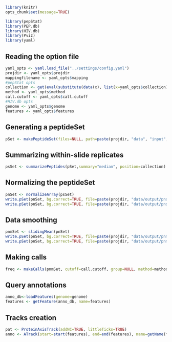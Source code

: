 ```r
library(knitr)
opts_chunk$set(message=TRUE)
```

```r
library(pepStat)
library(PEP.db)
library(HIV.db)
library(Pviz)
library(yaml)
```

## Reading the option file
```r
yaml_opts <- yaml.load_file("../settings/config.yaml")
projdir <- yaml_opts$projdir
mappingfilename <- yaml_opts$mapping
#pepStat opts
collection <- get(eval(substitute(data(x), list(x=yaml_opts$collection))))
method <- yaml_opts$method
call.cutoff <- yaml_opts$call.cutoff
#HIV.db opts
genome <- yaml_opts$genome
features <- yaml_opts$features
```

## Generating a peptideSet
```r
pSet <- makePeptideSet(files=NULL, path=paste(projdir, "data", "input", sep="/"), mapping.file=paste(projdir, "data", "input", mappingfilename, sep="/"))
```

## Summarizing within-slide replicates
```r
psSet <- summarizePeptides(pSet,summary="median", position=collection)
```

## Normalizing the peptideSet
```r
pnSet <- normalizeArray(psSet)
write.pSet(pnSet, bg.correct=TRUE, file=paste(projdir, "data/output/pnset.csv", sep="/"))
write.pSet(pnSet, bg.correct=TRUE, file=paste(projdir, "data/output/pnset_corrected.csv", sep="/"))
```

## Data smoothing
```r
pnmSet <- slidingMean(pnSet)
write.pSet(pnSet, bg.correct=TRUE, file=paste(projdir, "data/output/pnmset.csv", sep="/"))
write.pSet(pnSet, bg.correct=TRUE, file=paste(projdir, "data/output/pnmset_corrected.csv", sep="/"))
```

## Making calls
```r
freq <- makeCalls(pnmSet, cutoff=call.cutoff, group=NULL, method=method)
```

## Query annotations
```r
anno_db<-loadFeatures(genome=genome)
features <- getFeature(anno_db, name=features)
```

## Tracks creation
```r
pat <- ProteinAxisTrack(addNC=TRUE, littleTicks=TRUE)
anno <- ATrack(start=start(features), end=end(features), name=getName(features))

```
<!--
```r
hotspot <- pepStat::.reduce2hotspots <- function(pSet, freq, hotspot.cutoff=.2)
  
  pnSet.clade <- split(pnSet, clade(pnSet))

pnmSet.clade <- lapply(pnSet.clade,slidingMean)

freq.clade <- lapply(pnmSet.clade, makeCalls, cutoff=call.cutoff, group=NULL, method=method) # This could come from a config file

## Generate annotation tracks


#make a track for AA seqence
Axis <- ProteinAxisTrack(fontsize=16, littleTicks=TRUE, addNC=TRUE)

# Get the frame of the env protein
proteins <- getFeature(anno_db, category="protein")
pro_anno <- AnnotationTrack(start=start(proteins),end=end(proteins), id=proteins$name, genome=genome, name="", chromosome="chr", fill=colorAnno[3:4],size=1.5, fontcolor="black", fontsize=16)
displayPars(pro_anno) <- list(background.panel = colorAnno[1], alpha=1, showFeatureId=TRUE, stacking="dense", rotation=0, background.title="white", fontcolor="black")

## Specific annotations for each genome

landmarks <- getFeature(anno_db,name=c("V1","V2","V3","V4","V5","ID","MPER","TM"))
...

## Add a legend if group is not NULL
plotTracks(c(landmarks_anno,freq))

### These should be repeated for the clade specific stuff
```
-->